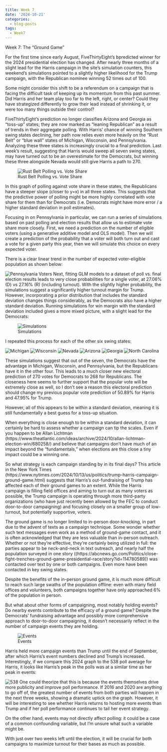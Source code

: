 ```yaml
---
title: Week 7
date: '2024-10-21'
categories:
  - blog-posts
tags:
  - Week7
---
```


Week 7: The "Ground Game"

For the first time since early August, FiveThirtyEight's bpredicted winner for the 2024 presidential election has changed. After nearly three months of a slight lead for the Harris campaign in the site's simulation counters, this weekend's simulations pointed to a slightly higher likelihood for the Trump campaign, with the Republican nominee winning 52 times out of 100.

Some might consider this shift to be a referendum on a campaign that is facing the difficult task of keeping up its momentum from this past summer. Did Harris and her team play too far to the left, right, or center? Could they have strategized differently to grow their lead instead of shrinking it, or were too many things outside their control? 

FiveThirtyEight's prediction no longer classifies Arizona and Georgia as "toss-up" states; they are now marked as "leaning Republican" as a result of trends in their aggregate polling. With Harris' chance of winning Southern swing states declining, her path now relies even more heavily on the "Rust Belt" or "blue wall" states of Michigan, Wisconsin, and Pennsylvania. Analyzing these three states is increasingly crucial to a final prediction. Last week's result, suggesting that Harris would sweep all seven swing states, may have turned out to be an overestimate for the Democrats, but winning these three alongside Nevada would still give Harris a path to 270.

![Rust Belt Polling vs. Vote Share](imgs/rustbelt.png)

In this graph of polling against vote share in these states, the Republicans have a steeper slope (closer to y=x) in all three states. This suggests that the predictive power of polling might be more highly correlated with vote share for them than for Democrats (i.e. Democrats might have more error / a higher standard deviation in poll estimates). 

Focusing in on Pennsylvania in particular, we can run a series of simulations based on past polling and election results that allow us to estimate vote share more closely. First, we need a prediction on the number of eligible voters (using a generative additive model and OLS model). Then we will create a prediction of the probability that a voter will both turn out and cast a vote for a given party this year, then we will simulate this choice on every expected voter.

There is a clear linear trend in the number of expected voter-eligible population as shown below: 

![Pennsylvania Voters](imgs/penn_voters.png)
Next, fitting GLM models to a dataset of poll vs. final election results leads to very close probabilities for a single voter, at 27.06% (D) vs 27.16% (R) (including turnout). With the slightly higher probability, the simulations suggest a significantly higher turnout margin for Trump. However, incorporating a prior distribution that includes the standard deviation changes things considerably, as the Democrats also have a higher standard deviation. Running simulations for win margin with the standard deviation included gives a more mixed picture, with a slight lead for the Democrats:

![Simulations](imgs/penn_simulations.png)

I repeated this process for each of the other six swing states:

![Michigan](imgs/michigan_simulations.png)
![Wisconsin](imgs/wisconsin_simulations.png)
![Nevada](imgs/nevada_simulations.png)
![Arizona](imgs/arizona_simulations.png)
![Georgia](imgs/georgia_simulations.png)
![North Carolina](imgs/nc_simulations.png)

These simulations suggest that out of the seven, the Democrats have the advantage in Michigan, Wisconsin, and Pennsylvania, but the Republicans have it in the other four. This leads to a much closer new electoral prediction of 270 votes for Democrats to 268 for Republicans. The closeness here seems to further support that the popular vote will be extremely close as well, so I don't see a reason this electoral prediction should change my previous popular vote prediction of 50.89% for Harris and 47.95% for Trump.

However, all of this appears to be within a standard deviation, meaning it is still fundamentally a best guess for a toss-up situation.

When everything is close enough to be within a standard deviation, it can certainly be hard to assess whether a campaign can tip the scales. Even if you happen to be Allan Lichtman (https://www.theatlantic.com/ideas/archive/2024/10/allan-lichtman-election-win/680258/) and believe that campaigns don't have much of an impact beyond the "fundamentals," when elections are this close a tiny impact could be a winning one. 

So what strategy is each campaign standing by in its final days? This article in the New York Times (https://www.nytimes.com/2024/10/13/us/politics/trump-harris-campaign-ground-game.html) suggests that Harris's out-fundraising of Trump has affected each of their ground games to an extent. While the Harris campaign is filling field offices and aiming to turn out as many voters as possible, the Trump campaign is operating through more third-party organizations (who have just recently been allowed by the FEC to conduct door-to-door campaigning) and focusing closely on a smaller group of low-turnout, but potentially supportive, voters. 

The ground game is no longer limited to in-person door-knocking, in part due to the advent of texts as a campaign technique. Some wonder whether such text messages even work as a method of ground-game contact, and it is often acknowledged that they are less valuable than in-person outreach. Whether or not they're effective, they're certainly being utilized in full: the parties appear to be neck-and-neck in text outreach, and nearly half the population surveyed in one story ((https://abcnews.go.com/Politics/close-fight-trenches-ground-game-presidential-race/story?id=114780589)) was contacted over text by one or both campaigns. Even more have been contacted in key swing states.

Despite the benefits of the in-person ground game, it is much more difficult to reach such large swaths of the population offline: even with many field offices and volunteers, both campaigns together have only approached 6% of the population in person. 

But what about other forms of campaigning, most notably holding events? Do nearby events contribute to the efficacy of a ground game? Despite the Democrats' fundraising advantage and possibly more comprehensive approach to door-to-door campaigning, it doesn't necessarily reflect in the number of campaign events they are holding.

![Events](imgs/events.png)

Harris held more campaign events than Trump until the end of September, after which Harris's event numbers declined and Trump's increased. Interestingly, if we compare this 2024 graph to the 538 poll average for Harris, it looks like Harris's peak in the polls was at a similar time as her peak in events:

![538](imgs/harris_pollav_538.png)
One could theorize that this is because the events themselves drive more publicity and improve poll performance. If 2016 and 2020 are anything to go off of, the greatest number of events from both parties will happen in the next three weeks, showing a dramatic uptick on the graph. However, it will be interesting to see whether Harris returns to hosting more events than Trump and if her poll performance continues to tail her event strategy. 

On the other hand, events may not directly affect polling: it could be a case of a common confounding variable, but I'm unsure what such a variable might be.

With just over two weeks left until the election, it will be crucial for both campaigns to maximize turnout for their bases as much as possible.


